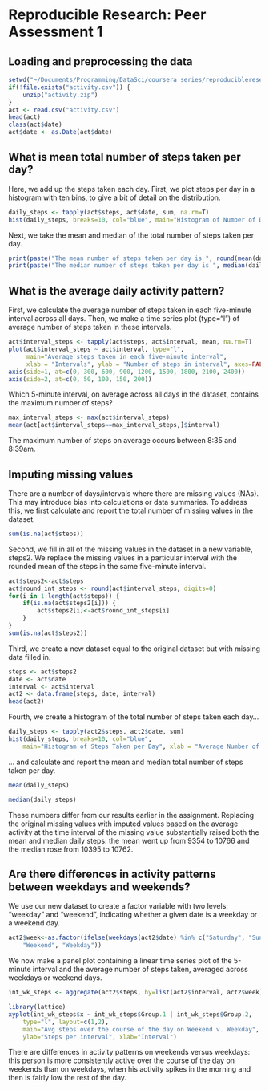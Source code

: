 # Reproducible Research: Peer Assessment 1


## Loading and preprocessing the data
```r
setwd("~/Documents/Programming/DataSci/coursera series/reproducibleresearch/RepData_PeerAssessment1")
if(!file.exists("activity.csv")) {
	unzip("activity.zip")
}
act <- read.csv("activity.csv")
head(act)
class(act$date)
act$date <- as.Date(act$date)
```

## What is mean total number of steps taken per day?
Here, we add up the steps taken each day. First, we plot steps per day in a 
histogram with ten bins, to give a bit of detail on the distribution.

```r
daily_steps <- tapply(act$steps, act$date, sum, na.rm=T)
hist(daily_steps, breaks=10, col="blue", main="Histogram of Number of Daily Steps", xlab="Steps per Day")
```

Next, we take the mean and median of the total number of steps taken per day.
```r
print(paste("The mean number of steps taken per day is ", round(mean(daily_steps), digits=2), ".", sep=""))
print(paste("The median number of steps taken per day is ", median(daily_steps),".", sep=""))
```

## What is the average daily activity pattern?
First, we calculate the average number of steps taken in each five-minute 
interval across all days. Then, we make a time series plot (type="l") of 
average number of steps taken in these intervals.

```r
act$interval_steps <- tapply(act$steps, act$interval, mean, na.rm=T)
plot(act$interval_steps ~ act$interval, type="l",
     main="Average steps taken in each five-minute interval", 
     xlab = "Intervals", ylab = "Number of steps in interval", axes=FALSE)
axis(side=1, at=c(0, 300, 600, 900, 1200, 1500, 1800, 2100, 2400))
axis(side=2, at=c(0, 50, 100, 150, 200))
```

Which 5-minute interval, on average across all days in the dataset, contains 
the maximum number of steps?

```r
max_interval_steps <- max(act$interval_steps)
mean(act[act$interval_steps==max_interval_steps,]$interval)
```

The maximum number of steps on average occurs between 8:35 and 8:39am.

## Imputing missing values

There are a number of days/intervals where there are missing values (NAs). This
may introduce bias into calculations or data summaries. To address this, we 
first calculate and report the total number of missing values in the dataset.

```r
sum(is.na(act$steps))
```

Second, we fill in all of the missing values in the dataset in a new variable,
steps2. We replace the missing values in a particular interval with the 
rounded mean of the steps in the same five-minute interval.

```r
act$steps2<-act$steps
act$round_int_steps <- round(act$interval_steps, digits=0)
for(i in 1:length(act$steps)) {
	if(is.na(act$steps2[i])) { 
		act$steps2[i]<-act$round_int_steps[i]
	}
}
sum(is.na(act$steps2))
```

Third, we create a new dataset equal to the original dataset but with missing
data filled in.

```r
steps <- act$steps2
date <- act$date
interval <- act$interval
act2 <- data.frame(steps, date, interval)
head(act2)
```

Fourth, we create a histogram of the total number of steps taken each day...
```r
daily_steps <- tapply(act2$steps, act2$date, sum)
hist(daily_steps, breaks=10, col="blue", 
	main="Histogram of Steps Taken per Day", xlab = "Average Number of Steps")
```

... and calculate and report the mean and median total number of steps
taken per day.

```r
mean(daily_steps)
```

```r
median(daily_steps)
```

These numbers differ from our results earlier in the assignment. 
Replacing the original missing values with imputed values based on the
average activity at the time interval of the missing value substantially
raised both the mean and median daily steps: the mean went up from 9354 to 
10766 and the median rose from 10395 to 10762. 

## Are there differences in activity patterns between weekdays and weekends?

We use our new dataset to create a factor variable with two levels: "weekday"
and "weekend", indicating whether a given date is a weekday or a weekend day.

```r
act2$week<-as.factor(ifelse(weekdays(act2$date) %in% c("Saturday", "Sunday"),
	"Weekend", "Weekday"))
```

We now make a panel plot containing a linear time series plot of the 5-minute 
interval and the average number of steps taken, averaged across weekdays or
weekend days.

```r
int_wk_steps <- aggregate(act2$steps, by=list(act2$interval, act2$week), mean)

library(lattice)
xyplot(int_wk_steps$x ~ int_wk_steps$Group.1 | int_wk_steps$Group.2, 
	type="l", layout=c(1,2), 
	main="Avg steps over the course of the day on Weekend v. Weekday", 
	ylab="Steps per interval", xlab="Interval")
```

There are differences in activity patterns on weekends versus weekdays: this 
person is more consistently active over the course of the day on weekends than
on weekdays, when his activity spikes in the morning and then is fairly low the rest of the day.

